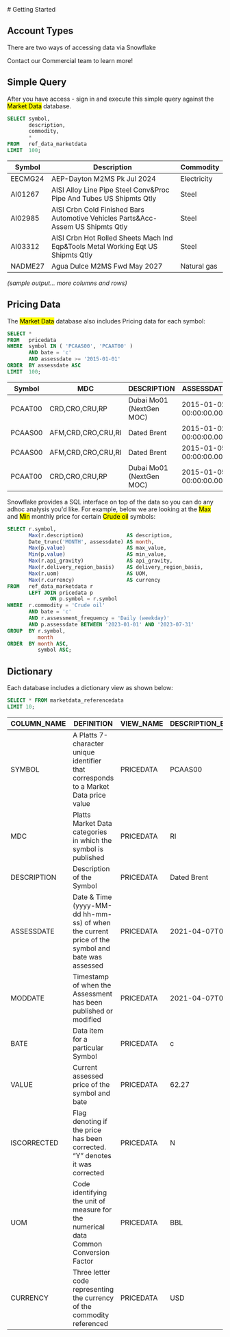 
<Layout>
# Getting Started

## Account Types

There are two ways of accessing data via Snowflake

<SnowflakeAccount />

Contact our Commercial team to learn more!

## Simple Query

After you have access - sign in and execute this simple query against the <Mark>Market Data</Mark> database.

```sql
SELECT symbol,
       description,
       commodity,
       *
FROM   ref_data_marketdata
LIMIT  100;
```

| Symbol  | Description                                                                      | Commodity   |
| ------- | -------------------------------------------------------------------------------- | ----------- |
| EECMG24 | AEP-Dayton M2MS Pk Jul 2024                                                      | Electricity |
| AI01267 | AISI Alloy Line Pipe Steel Conv&Proc Pipe And Tubes US Shipmts Qtly              | Steel       |
| AI02985 | AISI Crbn Cold Finished Bars Automotive Vehicles Parts&Acc-Assem US Shipmts Qtly | Steel       |
| AI03312 | AISI Crbn Hot Rolled Sheets Mach Ind Eqp&Tools Metal Working Eqt US Shipmts Qtly | Steel       |
| NADME27 | Agua Dulce M2MS Fwd May 2027                                                     | Natural gas |

_(sample output... more columns and rows)_

## Pricing Data

The <Mark>Market Data</Mark> database also includes Pricing data for each symbol:

```sql
SELECT *
FROM   pricedata
WHERE  symbol IN ( 'PCAAS00', 'PCAAT00' )
       AND bate = 'c'
       AND assessdate >= '2015-01-01'
ORDER  BY assessdate ASC
LIMIT  100;
```

| Symbol  | MDC                | DESCRIPTION              | ASSESSDATE              | MODIFIEDDATETIME        | BATE | VALUE | ISCORRECTED | UOM | CURRENCY |
| ------- | ------------------ | ------------------------ | ----------------------- | ----------------------- | ---- | ----- | ----------- | --- | -------- |
| PCAAT00 | CRD,CRO,CRU,RP     | Dubai Mo01 (NextGen MOC) | 2015-01-02 00:00:00.000 | 2015-01-02 07:01:36.000 | c    | 54.09 | N           | BBL | USD      |
| PCAAS00 | AFM,CRD,CRO,CRU,RI | Dated Brent              | 2015-01-02 00:00:00.000 | 2015-01-02 14:25:56.000 | c    | 54.98 | N           | BBL | USD      |
| PCAAS00 | AFM,CRD,CRO,CRU,RI | Dated Brent              | 2015-01-05 00:00:00.000 | 2015-01-05 18:07:38.000 | c    | 51.3  | N           | BBL | USD      |
| PCAAT00 | CRD,CRO,CRU,RP     | Dubai Mo01 (NextGen MOC) | 2015-01-05 00:00:00.000 | 2015-01-05 11:14:41.000 | c    | 51.4  | N           | BBL | USD      |

Snowflake provides a SQL interface on top of the data so you can do any adhoc analysis you'd like.
For example, below we are looking at the <Mark>Max</Mark> and <Mark>Min</Mark> monthly price for certain <Mark>Crude oil</Mark> symbols:

```sql
SELECT r.symbol,
       Max(r.description)              AS description,
       Date_trunc('MONTH', assessdate) AS month,
       Max(p.value)                    AS max_value,
       Min(p.value)                    AS min_value,
       Max(r.api_gravity)              AS api_gravity,
       Max(r.delivery_region_basis)    AS delivery_region_basis,
       Max(r.uom)                      AS UOM,
       Max(r.currency)                 AS currency
FROM   ref_data_marketdata r
       LEFT JOIN pricedata p
              ON p.symbol = r.symbol
WHERE  r.commodity = 'Crude oil'
       AND bate = 'c'
       AND r.assessment_frequency = 'Daily (weekday)'
       AND p.assessdate BETWEEN '2023-01-01' AND '2023-07-31'
GROUP  BY r.symbol,
          month
ORDER  BY month ASC,
          symbol ASC;
```

## Dictionary

Each database includes a dictionary view as shown below:

```sql
SELECT * FROM marketdata_referencedata
LIMIT 10;
```

| COLUMN_NAME | DEFINITION                                                                                      | VIEW_NAME | DESCRIPTION_EXAMPLE |
| ----------- | ----------------------------------------------------------------------------------------------- | --------- | ------------------- |
| SYMBOL      | A Platts 7-character unique identifier that corresponds to a Market Data price value            | PRICEDATA | PCAAS00             |
| MDC         | Platts Market Data categories in which the symbol is published                                  | PRICEDATA | RI                  |
| DESCRIPTION | Description of the Symbol                                                                       | PRICEDATA | Dated Brent         |
| ASSESSDATE  | Date & Time (yyyy-MM-dd hh-mm-ss) of when the current price of the symbol and bate was assessed | PRICEDATA | 2021-04-07T00:00:00 |
| MODDATE     | Timestamp of when the Assessment has been published or modified                                 | PRICEDATA | 2021-04-07T08:34:18 |
| BATE        | Data item for a particular Symbol                                                               | PRICEDATA | c                   |
| VALUE       | Current assessed price of the symbol and bate                                                   | PRICEDATA | 62.27               |
| ISCORRECTED | Flag denoting if the price has been corrected. “Y” denotes it was corrected                     | PRICEDATA | N                   |
| UOM         | Code identifying the unit of measure for the numerical data Common Conversion Factor            | PRICEDATA | BBL                 |
| CURRENCY    | Three letter code representing the currency of the commodity referenced                         | PRICEDATA | USD                 |

</Layout>
